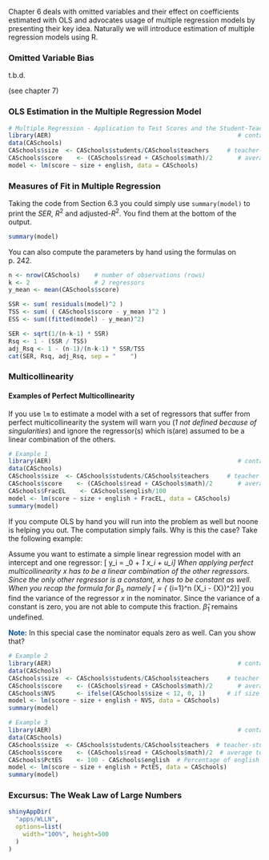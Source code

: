 Chapter 6 deals with omitted variables and their effect on coefficients estimated with OLS and advocates usage of multiple regression models by presenting their key idea. Naturally we will introduce estimation of multiple regression models using R.

### Omitted Variable Bias

t.b.d.

(see chapter 7)

### OLS Estimation in the Multiple Regression Model
```r
# Multiple Regression - Application to Test Scores and the Student-Teacher Ratio
library(AER)                                                    # contains the dataset 
data(CASchools) 
CASchools$size  <- CASchools$students/CASchools$teachers     # teacher-student-ratio
CASchools$score    <- (CASchools$read + CASchools$math)/2       # average test-score
model <- lm(score ~ size + english, data = CASchools)

```

### Measures of Fit in Multiple Regression
Taking the code from Section 6.3 you could simply use `summary(model)` to print the $SER$, $R^2$ and adjusted-$R^2$. You find them at the bottom of the output.

<div class="fold o">
```r
summary(model)
```
</div>

You can also compute the parameters by hand using the formulas on p. 242.

<div class="fold o">
```r
n <- nrow(CASchools)    # number of observations (rows)
k <- 2                  # 2 regressors
y_mean <- mean(CASchools$score)

SSR <- sum( residuals(model)^2 )
TSS <- sum( ( CASchools$score - y_mean )^2 )
ESS <- sum((fitted(model) - y_mean)^2)

SER <- sqrt(1/(n-k-1) * SSR)
Rsq <- 1 - (SSR / TSS)
adj_Rsq <- 1 - (n-1)/(n-k-1) * SSR/TSS
cat(SER, Rsq, adj_Rsq, sep = "    ")
```
</div>

### Multicollinearity
#### Examples of Perfect Multicollinearity

If you use `lm` to estimate a model with a set of regressors that suffer from perfect multicollinearity the system will warn you (_1 not defined because of singularities_) and ignore the regressor(s) which is(are) assumed to be a linear combination of the others.

<div class="fold o">
```r
# Example 1
library(AER)                                                    # contains the dataset 
data(CASchools) 
CASchools$size  <- CASchools$students/CASchools$teachers     # teacher-student-ratio
CASchools$score    <- (CASchools$read + CASchools$math)/2       # average test-score
CASchools$FracEL    <- CASchools$english/100
model <- lm(score ~ size + english + FracEL, data = CASchools)
summary(model)
```
</div>

If you compute OLS by hand you will run into the problem as well but noone is helping you out. The computation simply fails. Why is this the case? Take the following example:

Assume you want to estimate a simple linear regression model with an intercept and one regressor:
    \[ y_i = \beta_0 + \beta_1 x_i + u_i\]
When applying perfect multicollinearity $x$ has to be a linear combination of the other regressors. Since the only other regressor is a constant, $x$ has to be constant as well. When you recap the formula for $\beta_1$, namely
    \[ \hat{\beta_1} =  \frac{\sum_{i = 1}^n (X_i - \bar{X})(Y_i - \bar{Y})} { \sum_{i=1}^n (X_i - \bar{X})^2}\]
you find the variance of the regressor $x$ in the nominator. Since the variance of a constant is zero, you are not able to compute this fraction. $\hat{\beta}_1$ remains undefined.

<font style="color:#004c93; font-weight:bold;">Note:</font> In this special case the nominator equals zero as well. Can you show that?

<div class="fold o">
```r
# Example 2
library(AER)                                                    # contains the dataset 
data(CASchools) 
CASchools$size  <- CASchools$students/CASchools$teachers     # teacher-student-ratio
CASchools$score    <- (CASchools$read + CASchools$math)/2       # average test-score
CASchools$NVS      <- ifelse(CASchools$size < 12, 0, 1)      # if size smaller 12, NVS = 0, else NVS = 1
model <- lm(score ~ size + english + NVS, data = CASchools)
summary(model)
```
</div>

<div class="fold o">
```r
# Example 3
library(AER)                                                    # contains the dataset 
data(CASchools) 
CASchools$size  <- CASchools$students/CASchools$teachers  # teacher-student-ratio
CASchools$score    <- (CASchools$read + CASchools$math)/2  # average test-score
CASchools$PctES    <- 100 - CASchools$english  # Percentage of english speakers 
model <- lm(score ~ size + english + PctES, data = CASchools)
summary(model)
```
</div>

<div class="keyconcept">
### Excursus: The Weak Law of Large Numbers

```r
shinyAppDir(
  "apps/WLLN",
  options=list(
    width="100%", height=500
  )
)
```
</div>
